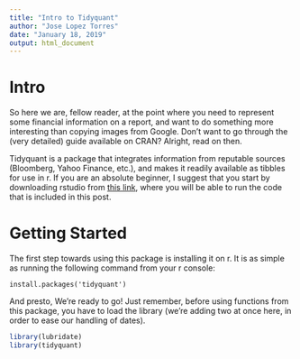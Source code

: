 ```yaml
---
title: "Intro to Tidyquant"
author: "Jose Lopez Torres"
date: "January 18, 2019"
output: html_document
---
```


# Intro

So here we are, fellow reader, at the point where you need to represent some financial information on a report, and want to do something more interesting than copying images from Google. Don't want to go through the (very detailed) guide available on CRAN? Alright, read on then.

Tidyquant is a package that integrates information from reputable sources (Bloomberg, Yahoo Finance, etc.), and makes it readily available as tibbles for use in r. If you are an absolute beginner, I suggest that you start by downloading rstudio from [this link](https://www.rstudio.com/products/rstudio/download/), where you will be able to run the code that is included in this post.

# Getting Started

The first step towards using this package is installing it on r. It is as simple as running the following command from your r console:

`install.packages('tidyquant')`

And presto, We're ready to go! Just remember, before using functions from this package, you have to load the library (we're adding two at once here, in order to ease our handling of dates).

```r
library(lubridate)
library(tidyquant)
```
